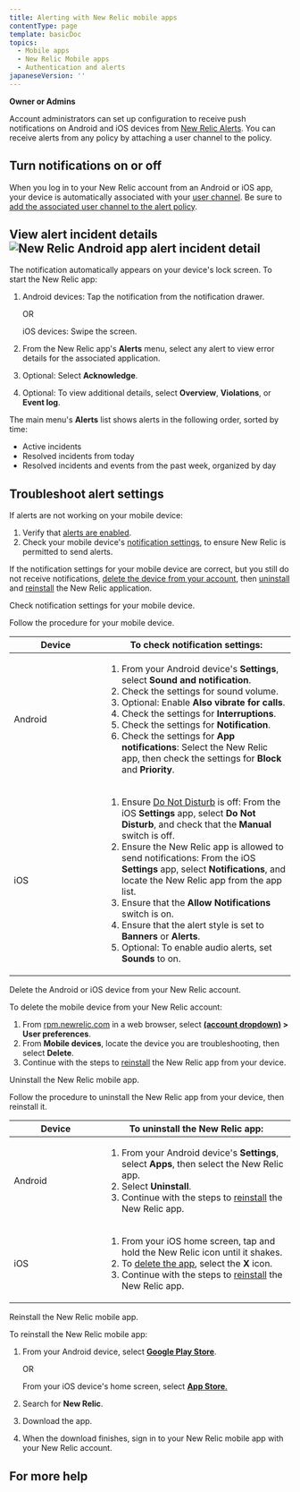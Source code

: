 ```yaml
---
title: Alerting with New Relic mobile apps
contentType: page
template: basicDoc
topics:
  - Mobile apps
  - New Relic Mobile apps
  - Authentication and alerts
japaneseVersion: ''
---
```


**Owner or Admins**

Account administrators can set up configuration to receive push notifications on Android and iOS devices from [New Relic Alerts](/docs/alerts/new-relic-alerts-beta/getting-started/new-relic-alerts). You can receive alerts from any policy by attaching a user channel to the policy.

## Turn notifications on or off

When you log in to your New Relic account from an Android or iOS app, your device is automatically associated with your [user channel](/docs/alerts/new-relic-alerts-beta/managing-notification-channels/notification-channels-controlling-where-send-alerts#user). Be sure to [add the associated user channel to the alert policy](/docs/alerts/new-relic-alerts-beta/managing-notification-channels/notification-channels-controlling-where-send-alerts#mobile-push).

## View alert incident details ![New Relic Android app alert incident detail](/sites/default/files/thumbnails/image/alerts-incident-detail-nexus.jpg "New Relic Android app alert incident detail")

The notification automatically appears on your device's lock screen. To start the New Relic app:

1.  Android devices: Tap the notification from the notification drawer.
    
    OR
    
    iOS devices: Swipe the screen.
    
2.  From the New Relic app's **Alerts** menu, select any alert to view error details for the associated application.
3.  Optional: Select **Acknowledge**.
4.  Optional: To view additional details, select **Overview**, **Violations**, or **Event log**.

The main menu's **Alerts** list shows alerts in the following order, sorted by time:

*   Active incidents
*   Resolved incidents from today
*   Resolved incidents and events from the past week, organized by day

## Troubleshoot alert settings

If alerts are not working on your mobile device:

1.  Verify that [alerts are enabled](#enabling-alerts).
2.  Check your mobile device's [notification settings](#notification-settings), to ensure New Relic is permitted to send alerts.

If the notification settings for your mobile device are correct, but you still do not receive notifications, [delete the device from your account](#account-delete), then [uninstall](#uninstall-app) and [reinstall](#reinstall-app) the New Relic application.

Check notification settings for your mobile device.

Follow the procedure for your mobile device.

<table><thead><tr><th style="width:150px"><b>Device</b></th><th><b>To check notification settings:</b></th></tr></thead><tbody><tr><td>Android</td><td><ol><li>From your Android device's <b>Settings</b>, select <b>Sound and notification</b>.</li><li>Check the settings for sound volume.</li><li>Optional: Enable <b>Also vibrate for calls</b>.</li><li>Check the settings for <b>Interruptions</b>.</li><li>Check the settings for <b>Notification</b>.</li><li>Check the settings for <b>App notifications</b>: Select the New Relic app, then check the settings for <b>Block</b> and <b>Priority</b>.</li></ol></td></tr><tr><td>iOS</td><td><ol><li>Ensure <a href="http://support.apple.com/kb/HT5463">Do Not Disturb</a> is off: From the iOS <b>Settings</b> app, select <b>Do Not Disturb</b>, and check that the <b>Manual</b> switch is off.</li><li>Ensure the New Relic app is allowed to send notifications: From the iOS <b>Settings</b> app, select <b>Notifications</b>, and locate the New Relic app from the app list.</li><li>Ensure that the <b>Allow Notifications</b> switch is on.</li><li>Ensure that the alert style is set to <b>Banners</b> or <b>Alerts</b>.</li><li>Optional: To enable audio alerts, set <b>Sounds</b> to on.</li></ol></td></tr></tbody></table>

Delete the Android or iOS device from your New Relic account.

To delete the mobile device from your New Relic account:

1.  From [rpm.newrelic.com](https://rpm.newrelic.com) in a web browser, select **[(account dropdown)](/docs/accounts-partnerships/education/getting-started-new-relic/glossary#account-dropdown) > User preferences**.
2.  From **Mobile devices**, locate the device you are troubleshooting, then select **Delete**.
3.  Continue with the steps to [reinstall](#uninstall-app) the New Relic app from your device.

Uninstall the New Relic mobile app.

Follow the procedure to uninstall the New Relic app from your device, then reinstall it.

<table><thead><tr><th style="width:150px"><b>Device</b></th><th><b>To uninstall the New Relic app:</b></th></tr></thead><tbody><tr><td>Android</td><td><ol><li>From your Android device's <b>Settings</b>, select <b>Apps</b>, then select the New Relic app.</li><li>Select <b>Uninstall</b>.</li><li>Continue with the steps to <a href="#reinstall-app">reinstall</a> the New Relic app.</li></ol></td></tr><tr><td>iOS</td><td><ol><li>From your iOS home screen, tap and hold the New Relic icon until it shakes.</li><li>To <a href="http://support.apple.com/kb/TI135">delete the app</a>, select the <b>X</b> icon.</li><li>Continue with the steps to <a href="#reinstall-app">reinstall</a> the New Relic app.</li></ol></td></tr></tbody></table>

Reinstall the New Relic mobile app.

To reinstall the New Relic mobile app:

1.  From your Android device, select [**Google Play Store**](https://play.google.com/store/apps/details?id=com.newrelic.rpm).
    
    OR
    
    From your iOS device's home screen, select [**App Store**.](https://itunes.apple.com/us/app/new-relic/id594038638?mt=8)
    
2.  Search for **New Relic**.
3.  Download the app.
4.  When the download finishes, sign in to your New Relic mobile app with your New Relic account.

## For more help